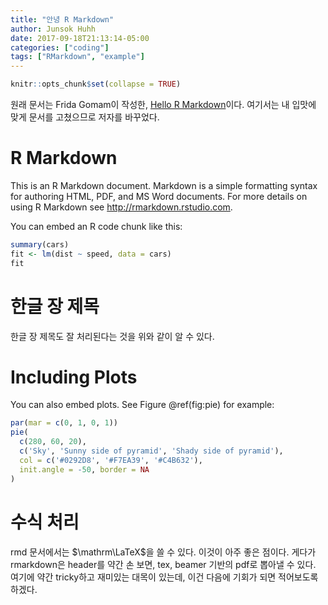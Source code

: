 ```yaml
---
title: "안녕 R Markdown"
author: Junsok Huhh
date: 2017-09-18T21:13:14-05:00
categories: ["coding"]
tags: ["RMarkdown", "example"]
---
```

  
```r
knitr::opts_chunk$set(collapse = TRUE)
```
원래 문서는 Frida Gomam이 작성한, [Hello R Markdown](https://knausb.github.io/2015/07/hello-r-markdown/)이다. 여기서는 내 입맛에 맞게 문서를 고쳤으므로 저자를 바꾸었다. 

# R Markdown 

This is an R Markdown document. Markdown is a simple formatting syntax for authoring HTML, PDF, and MS Word documents. For more details on using R Markdown see <http://rmarkdown.rstudio.com>.

You can embed an R code chunk like this:
  
```r
summary(cars)
fit <- lm(dist ~ speed, data = cars)
fit
```

# 한글 장 제목 

한글 장 제목도 잘 처리된다는 것을 위와 같이 알 수 있다. 
  
# Including Plots
  
You can also embed plots. See Figure \@ref(fig:pie) for example:
  
```r
par(mar = c(0, 1, 0, 1))
pie(
  c(280, 60, 20),
  c('Sky', 'Sunny side of pyramid', 'Shady side of pyramid'),
  col = c('#0292D8', '#F7EA39', '#C4B632'),
  init.angle = -50, border = NA
)
```

# 수식 처리 

rmd 문서에서는 $\mathrm\LaTeX$을 쓸 수 있다. 이것이 아주 좋은 점이다. 게다가 rmarkdown은 header를 약간 손 보면, tex, beamer 기반의 pdf로 뽑아낼 수 있다. 여기에 약간 tricky하고 재미있는 대목이 있는데, 이건 다음에 기회가 되면 적어보도록 하겠다. 
  
\begin{align}
Z^i_j = \sum_{k=1}^n (x_k + y_k) 
\end{align}